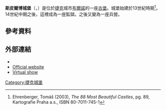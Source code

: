 {{Geobox|Building
<!-- *** Heading *** -->
| name = Špilberk 
| native_name = 
| other_name = 
| category = 城堡
<!-- *** Image *** -->
| image = Špilberk (02).jpg|220px|Špilberk Castle
| image_caption = 
斯皮爾博城堡<!-- *** Names **** --> 
| official_name =  
| etymology = 
| nickname =  
<!-- *** Symbols *** -->
| flag = 
| symbol = 
<!-- *** Country *** -->
| country = 捷克共和國 | country_flag = 1
| state = 
| region = [[南摩拉維亞州|南摩拉維亞州]]
| district = [[布爾諾|布爾諾]]
| commune = 
| municipality = [[布爾諾|布爾諾]]
<!-- *** Locations *** -->
| location =  
| elevation = 
| prominence =
| lat_d =49 | lat_m =11 | lat_s =39.44 | lat_NS =N 
| long_d =16 | long_m =35 | long_s =56.09 | long_EW =E
<!-- *** Dimensions *** -->
| length = | length_orientation = 
| width = | width_orientation = 
| height =
| depth = 
| volume =
| area = 
<!-- *** Features *** -->
| author =
| style = [[哥特式建築|哥特-羅馬式]]
| material = 
<!-- *** History & management *** -->
| established = 13世紀
| date = 
| date_type = 
| owner =
<!-- *** Access *** -->
| public =
| visitation = | visitation_date =
| access =
<!-- *** Free fields *** -->
| free = | free_type = 
<!-- *** Maps *** -->
| map                = Czechia - outline map.svg
| map_background     = Czechia - background map.png
| map_caption        = 在捷克共和國的位置
| map_locator        = Czechia
<!-- *** Website *** --> 
| website = [http://www.spilberk.cz/?lang=en Hrad Špilberk ]
<!-- *** Footnotes *** -->
| footnotes =
}}
'''斯皮爾博城堡'''（{{lang-cs|Špilberk}}，{{lang-de|Spielberg}}）是位於[[捷克|捷克]]城市[[布爾諾|布爾諾]]的一座[[古堡|古堡]]。城堡始建於13世紀時期<ref>Ehrenberger, Tomáš (2003), ''The 88 Most Beautiful Castles'', pg. 89, Kartografie Praha a.s., ISBN 80-7011-745-1</ref>。14世紀中期之後，這裡成為一座監獄。之後又變為一座兵營。

==參考資料==
{{Reflist}}

==外部連結==
* {{commons-inline|Špilberk}}
* [http://www.spilberk.cz/?lang=en Official website] {{Wayback|url=http://www.spilberk.cz/?lang=en |date=20150304035448 }}
* [http://www.virtualczech.cz/kraj-jihomoravsky/262-brno Virtual show] {{Wayback|url=http://www.virtualczech.cz/kraj-jihomoravsky/262-brno |date=20150104142720 }}

{{European building-stub}}
[[Category:捷克城堡|Category:捷克城堡]]